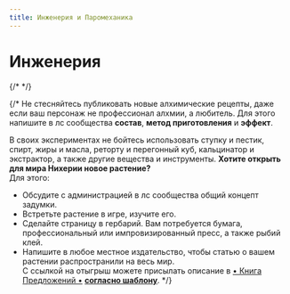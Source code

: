 ```yaml
---
title: Инженерия и Паромеханика
---
```


# Инженерия
<ButtonBook title="Паровой двигатель" subtitle="Устройство" author="Фелинвард Синоб" href="steam-engine" picNum={3} styleNum={4} />
<ButtonBook title="Типографический станок" subtitle="Устройство и технология" author="Тэхстейн Аллегьери" href="printing-press" picNum={2} styleNum={1} />
<NiheriaRuler short decorated/>
{/* <ButtonBook chapter title="Дайджест" subtitle="Промышленного комплекса Нихерии" href="digest" /> */}
<ButtonBook chapter title="Утерянные технологии" subtitle="Краткая карта" href="map-of-lost" />
<ButtonBook chapter title="Алхимическое оружие" subtitle="Пистолет и винтовка Наат-Тхаес" href="naat-guns" />

{/* <BlockquoteBox attention text>
Не стесняйтесь публиковать новые алхимические рецепты, даже если ваш персонаж не профессионал алхмии, а любитель. Для этого напишите в лс сообщества **состав**, **метод приготовления** и **эффект**.

В своих экспериментах не бойтесь использовать ступку и пестик, спирт, жиры и масла, реторту и перегонный куб, кальцинатор и экстрактор, а также другие вещества и инструменты.
</BlockquoteBox>
<BlockquoteBox text>
**Хотите открыть для мира Нихерии новое растение?**  
Для этого:
* Обсудите с администрацией в лс сообщества общий концепт задумки.
* Встретьте растение в игре, изучите его.
* Сделайте страницу в гербарий. Вам потребуется бумага, профессиональный или импровизированный пресс, а также рыбий клей.
* Напишите в любое местное издательство, чтобы статью о вашем растении распространили на весь мир.  
С ссылкой на отыгрыш можете присылать описание в [• Книга Предложений •](https://vk.com/topic-201966363_48391072) [**согласно шаблону**](/menu/manual/templates/plant/).
</BlockquoteBox> */}